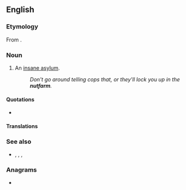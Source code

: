 ==English==

===Etymology===
From {{compound|nut|t1=insane person|farm|lang=en}}.

===Noun===
{{en-noun}}

# {{lb|en|informal}} An [[insane asylum]].
#: ''Don't go around telling cops that, or they'll lock you up in the '''nutfarm'''.''

====Quotations====
* {{seeCites}}

====Translations====
{{trans-see|informal term for lunatic asylum|madhouse}}

===See also===
* {{sense|lunatic asylum}} {{l|en|nuthouse}}, {{l|en|insane asylum}}, {{l|en|funny farm}}, {{l|en|mental hospital}}

===Anagrams===
* {{anagrams|en|turfman}}